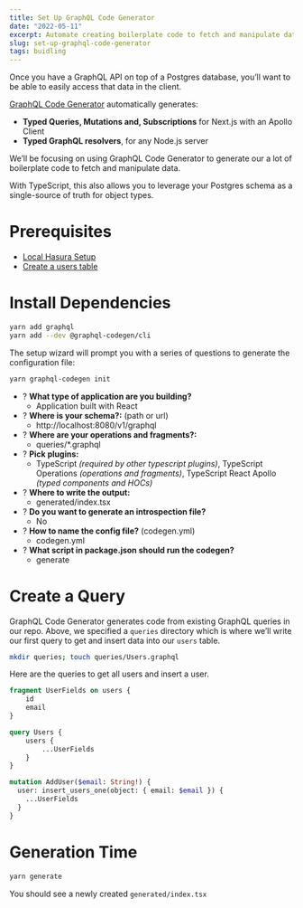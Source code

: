 ```yaml
---
title: Set Up GraphQL Code Generator
date: "2022-05-11"
excerpt: Automate creating boilerplate code to fetch and manipulate data in your GraphQL-wrapped database.
slug: set-up-graphql-code-generator
tags: buidling
---
```

Once you have a GraphQL API on top of a Postgres database, you’ll want to be able to easily access that data in the client.

[GraphQL Code Generator](https://www.graphql-code-generator.com/) automatically generates:

- **Typed Queries, Mutations and, Subscriptions** for Next.js with an Apollo Client
- **Typed GraphQL resolvers**, for any Node.js server

We’ll be focusing on using GraphQL Code Generator to generate our a lot of boilerplate code to fetch and manipulate data. 

With TypeScript, this also allows you to leverage your Postgres schema as a single-source of truth for object types.

# Prerequisites

- [Local Hasura Setup](/blog/local-hasura-development)
- [Create a users table](/blog/creating-your-first-table-with-the-hasura-console)

# Install Dependencies

```bash
yarn add graphql
yarn add --dev @graphql-codegen/cli
```

The setup wizard will prompt you with a series of questions to generate the configuration file:

```bash
yarn graphql-codegen init
```

- ? **What type of application are you building?**
    - Application built with React
- ? **Where is your schema?:** (path or url)
    - http://localhost:8080/v1/graphql
- ? **Where are your operations and fragments?:**
    - queries/*.graphql
- ? **Pick plugins:**
    - TypeScript *(required by other typescript plugins)*, TypeScript Operations *(operations and fragments)*, TypeScript React Apollo *(typed components and HOCs)*
- ? **Where to write the output:**
    - generated/index.tsx
- ? **Do you want to generate an introspection file?**
    - No
- ? **How to name the config file?** (codegen.yml)
    - codegen.yml
- ? **What script in package.json should run the codegen?**
    - generate

# Create a Query

GraphQL Code Generator generates code from existing GraphQL queries in our repo. Above, we specified a `queries` directory which is where we’ll write our first query to get and insert data into our `users` table.

```bash
mkdir queries; touch queries/Users.graphql
```

Here are the queries to get all users and insert a user.

```graphql
fragment UserFields on users {
    id
    email
}

query Users {
	users {
		...UserFields
	}
}

mutation AddUser($email: String!) {
  user: insert_users_one(object: { email: $email }) {
    ...UserFields
  }
}
```

# Generation Time

```bash
yarn generate
```

You should see a newly created `generated/index.tsx`
